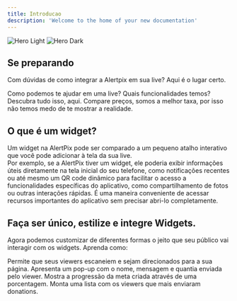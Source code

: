 ```yaml
---
title: Introducao
description: 'Welcome to the home of your new documentation'
---
```


<img
  className="block dark:hidden"
  src="/images/hero-light.svg"
  alt="Hero Light"
/>
<img
  className="hidden dark:block"
  src="/images/hero-dark.svg"
  alt="Hero Dark"
/>

## Se preparando

Com dúvidas de como integrar a Alertpix em sua live? Aqui é o lugar certo.

<CardGroup cols={2}>
  <Card
    title="O que fazemos por você?"
    icon="heart"
    href="https://mintlify.com/docs/quickstart"
  >
    Como podemos te ajudar em uma live? Quais funcionalidades temos? Descubra tudo isso, aqui.
  </Card>
  <Card
    title="Preços"
    icon="money-bill-wave"
    href="https://mintlify.com/docs/quickstart"
  >
    Compare preços, somos a melhor taxa, por isso não temos medo de te mostrar a realidade.
  </Card>
</CardGroup>



## O que é um widget?
Um widget na AlertPix pode ser comparado a um pequeno atalho interativo que você pode adicionar à tela da sua live. <br/>
 Por exemplo, se a AlertPix tiver um widget, ele poderia exibir informações úteis diretamente na tela inicial do seu telefone, como notificações recentes ou até mesmo um QR code dinâmico para facilitar o acesso a funcionalidades específicas do aplicativo, como compartilhamento de fotos ou outras interações rápidas. É uma maneira conveniente de acessar recursos importantes do aplicativo sem precisar abri-lo completamente.

 ## Faça ser único, estilize e integre Widgets.

Agora podemos customizar de diferentes formas o jeito que seu público vai interagir com os widgets. Aprenda como:

<CardGroup cols={2}>
  <Card
    title="QRCode"
    icon="qrcode"
    href="https://docs.alertpix.live/qrcode"
  >
    Permite que seus viewers escaneiem e sejam direcionados para a sua página.
  </Card>
  <Card
    title="Alerta"
    icon="bell-ring"
    href="https://docs.alertpix.live/alert"
  >
    Apresenta um pop-up com o nome, mensagem e quantia enviada pelo viewer.
  </Card>
  <Card
    title="Metas"
    icon="bullseye-arrow"
    href="https://docs.alertpix.live/goals"
  >
    Mostra a progressão da meta criada através de uma porcentagem.
  </Card>
  <Card
    title="Ranking"
    icon="ranking-star"
    href="https://docs.alertpix.live/ranking"
  >
    Monta uma lista com os viewers que mais enviaram donations.
  </Card>
  
</CardGroup>
